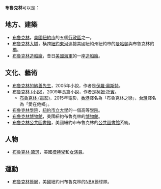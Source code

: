 '''布魯克林'''可以是：

== 地方、建築 ==
* [[布魯克林|布魯克林]]，[[美國|美國]][[紐約市|紐約市]]的五個[[行政區|行政區]]之一。
* [[布魯克林大橋|布魯克林大橋]]，橫跨[[東河_(紐約市)|紐約東河]]連接美國紐約州紐約市的[[曼哈頓|曼哈頓]]與布魯克林的[[橋|橋]]。
* [[布魯克林造船廠|布魯克林造船廠]]，昔日[[美國海軍|美國海軍]]的一座[[造船廠|造船廠]]。

== 文化、藝術 ==
* [[布魯克林的納善先生|布魯克林的納善先生]]，2005年小說，作者是[[保羅·奧斯特|保羅·奧斯特]]。
* [[布魯克林_(小說)|布魯克林 (小說)]]，2009年長篇小說，作者是[[柯姆·托賓|柯姆·托賓]]。
** [[布魯克林_(電影)|布魯克林 (電影)]]，2015年電影，[[香港|香港]]譯名為「布魯克林之戀」，[[台灣|台灣]]譯名為「愛在他鄉」。
* [[布魯克林學院|布魯克林學院]]，[[紐約市立大學|紐約市立大學]]的一個高等[[學院|學院]]。
* [[布魯克林博物館|布魯克林博物館]]，美國紐約布魯克林的[[博物館|博物館]]。
* [[布魯克林公共圖書館|布魯克林公共圖書館]]，美國紐約市布魯克林的[[公共圖書館|公共圖書館]]系統。

== 人物 ==
* [[布魯克林·黛珂|布魯克林·黛珂]]，美國[[模特兒|模特兒]]和[[女演員|女演員]]。

== 運動 ==
* [[布魯克林籃網|布魯克林籃網]]，美國紐約州布魯克林的[[NBA|NBA]]籃球隊。
{{消歧义|Cat=四字译名消歧义}}